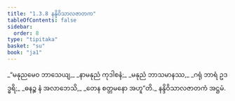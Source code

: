 ```yaml
---
title: "1.3.8 နန္ဒိဝိသာလဇာတက"
tableOfContents: false
sidebar:
  order: 8
type: "tipitaka"
basket: "su"
book: "ja1"
---
```



<DynamicBreadcrumb />

<Division number="28" book="ja1" e="ch" v="22" p="7">

<Paragraph number="60" type="verses" book="ja1">
_“မနုညမေဝ ဘာသေယျ,_  
_နာမနုညံ ကုဒါစနံ;_  
_မနုညံ ဘာသမာနဿ,_  
_ဂရုံ ဘာရံ ဥဒဒ္ဓရိ;_  
_ဓနဉ္စ နံ အလာဘေသိ,_  
_တေန စတ္တမနော အဟူ”တိ._  


</Paragraph>
</Division>

<Paragraph number="61" type="center" book="ja1">
နန္ဒိဝိသာလဇာတကံ အဋ္ဌမံ.
</Paragraph>